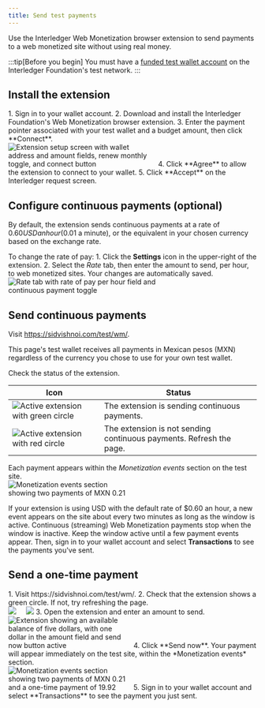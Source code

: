 ```yaml
---
title: Send test payments
---
```



Use the Interledger Web Monetization browser extension to send payments to a web monetized site without using real money. 

:::tip[Before you begin]
You must have a [funded test wallet account](/guides/test-wallet-sign-up) on the Interledger Foundation's test network.
:::

## Install the extension
    
<Steps>
    1. Sign in to your <LinkOut href="https://wallet.interledger-test.dev/">wallet account</LinkOut>.
    2. Download and install the Interledger Foundation's <LinkOut href="https://webmonetization.org/install">Web Monetization browser extension</LinkOut>.
    3. Enter the payment pointer associated with your test wallet and a budget amount, then click **Connect**.<br /><img
    src='/img/docs/extension/connection-setup.png' alt='Extension setup screen with wallet address and amount fields, renew monthly toggle, and connect button' style='max-width:300px' class='img-outline'/>
    4. Click **Agree** to allow the extension to connect to your wallet. 
    5. Click **Accept** on the Interledger request screen.
</Steps>

## Configure continuous payments (optional)

By default, the extension sends continuous payments at a rate of $0.60 USD an hour ($0.01 a minute), or the equivalent in your chosen currency based on the exchange rate.

To change the rate of pay:
<Steps>
    1. Click the **Settings** icon in the upper-right of the extension.
    2. Select the *Rate* tab, then enter the amount to send, per hour, to web monetized sites. Your changes are automatically saved.<br /><img src='/img/docs/extension/rate-tab.png' alt='Rate tab with rate of pay per hour field and continuous payment toggle' style='max-width:300px' class='img-outline'/>
</Steps>

## Send continuous payments

Visit <LinkOut href="https://sidvishnoi.com/test/wm/" withIcon={false}>https://sidvishnoi.com/test/wm/</LinkOut>. 

This page's test wallet receives all payments in Mexican pesos (MXN) regardless of the currency you chose to use for your own test wallet. 

Check the status of the extension.

| Icon | Status |
| ---- | ------ |
| ![Active extension with green circle](/img/docs/extension/enabled-monetized.png) | The extension is sending continuous payments. |
| ![Active extension with red circle](/img/docs/extension/enabled-unmonetized.png) | The extension is not sending continuous payments. Refresh the page. |

Each payment appears within the *Monetization events* section on the test site.<br /><img src='/img/docs/testwallet/testwallet-sid-continuous-events.png' alt='Monetization events section showing two payments of MXN 0.21' style='max-width:250px' class='img-outline'/>

If your extension is using USD with the default rate of $0.60 an hour, a new event appears on the site about every two minutes as long as the window is active. Continuous (streaming) Web Monetization payments stop when the window is inactive. Keep the window active until a few payment events appear. Then, sign in to your <LinkOut href="https://wallet.interledger-test.dev/">wallet account</LinkOut> and select **Transactions** to see the payments you've sent.

## Send a one-time payment

<Steps>
    1. Visit <LinkOut href="https://sidvishnoi.com/test/wm/" withIcon={false}>https://sidvishnoi.com/test/wm/</LinkOut>.
    2. Check that the extension shows a green circle. If not, try refreshing the page.<br /><img src="/img/docs/extension/enabled-monetized.png" style="float:left;padding-right:20px"/><img src="/img/docs/extension/disabled-monetized.png"/>
    3. Open the extension and enter an amount to send.<br /><img src='/img/docs/extension/otp-send-now.png' alt='Extension showing an available balance of five dollars, with one dollar in the amount field and send now button active' style='max-width:250px' class='img-outline'/>
    4. Click **Send now**. Your payment will appear immediately on the test site, within the *Monetization events* section.<br /><img src='/img/docs/testwallet/testwallet-sid-otp-event.png' alt='Monetization events section showing two payments of MXN 0.21 and a one-time payment of 19.92' style='max-width:250px' class='img-outline'/>
    5. Sign in to your <LinkOut href="https://wallet.interledger-test.dev/">wallet account</LinkOut> and select **Transactions** to see the payment you just sent.
</Steps>